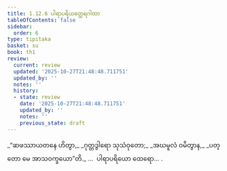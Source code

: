 ```yaml
---
title: 1.12.6 ပါရာပရိယတ္ထေရဂါထာ
tableOfContents: false
sidebar:
  order: 6
type: tipitaka
basket: su
book: th1
review:
  current: review
  updated: '2025-10-27T21:48:48.711751'
  updated_by: ''
  notes: ''
  history:
  - state: review
    date: '2025-10-27T21:48:48.711751'
    updated_by: ''
    notes: ''
    previous_state: draft
---
```



<ReviewStatus review={frontmatter.review} showDetails={true} />

<HypothesisAnnotation frontmatter={frontmatter} />

<DynamicBreadcrumb />

<Division number="116" book="th1" e="ch" v="19" p="245">

<Paragraph number="259" type="verses" book="th1">
_“ဆဖဿာယတနေ ဟိတွာ,_  
_ဂုတ္တဒွါရော သုသံဝုတော;_  
_အဃမူလံ ဝမိတွာန,_  
_ပတ္တော မေ အာသဝက္ခယော”တိ._  


</Paragraph>
</Division>

<Paragraph number="260" type="center" book="th1">
…  ပါရာပရိယော ထေရော… .
</Paragraph>